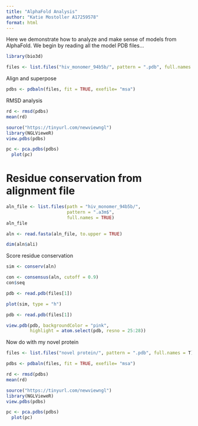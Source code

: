 ```yaml
---
title: "AlphaFold Analysis"
author: "Katie Mostoller A17259578"
format: html
---
```


Here we demonstrate how to analyze and make sense of models from AlphaFold. We begin by reading all the model PDB files...


```r
library(bio3d)
```

```r
files <- list.files("hiv_monomer_94b5b/", pattern = ".pdb", full.names = T)
```

Align and superpose

```r
pdbs <- pdbaln(files, fit = TRUE, exefile= "msa")
```

RMSD analysis

```r
rd <- rmsd(pdbs)
mean(rd)
```


```r
source("https://tinyurl.com/newviewngl")
library(NGLVieweR)
view.pdbs(pdbs)
```

```r
pc <- pca.pdbs(pdbs)
  plot(pc)
```






# Residue conservation from alignment file

```r
aln_file <- list.files(path = "hiv_monomer_94b5b/",
                       pattern = ".a3m$",
                       full.names = TRUE)
aln_file
```

```r
aln <- read.fasta(aln_file, to.upper = TRUE)
```

```r
dim(aln$ali)
```
Score residue conservation
```r
sim <- conserv(aln)
```

```r
con <- consensus(aln, cutoff = 0.9)
con$seq
```




```r
pdb <- read.pdb(files[1])
```

```r
plot(sim, type = "h")
```


```r
pdb <- read.pdb(files[1])

view.pdb(pdb, backgroundColor = "pink",
         highlight = atom.select(pdb, resno = 25:28))
```



Now do with my novel protein 

```r
files <- list.files("novel protein/", pattern = ".pdb", full.names = T)
```

```r
pdbs <- pdbaln(files, fit = TRUE, exefile= "msa")
```

```r
rd <- rmsd(pdbs)
mean(rd)
```
```r
source("https://tinyurl.com/newviewngl")
library(NGLVieweR)
view.pdbs(pdbs)
```
```r
pc <- pca.pdbs(pdbs)
  plot(pc)
```

